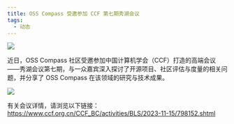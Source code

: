 ```yaml
---
title: OSS Compass 受邀参加 CCF 第七期秀湖会议
tags:
  - 动态
---
```


![](media/1.jpeg)

<!--truncate-->

近日，OSS Compass 社区受邀参加中国计算机学会（CCF）打造的高端会议——秀湖会议第七期，与一众嘉宾深入探讨了开源项目、社区评估与度量的相关问题，并分享了 OSS Compass 在该领域的研究与技术成果。

![](media/2.jpeg)

有关会议详情，请浏览以下链接：
https://www.ccf.org.cn/CCF_BC/activities/BLS/2023-11-15/798152.shtml
